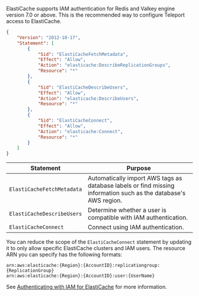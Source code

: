 ElastiCache supports IAM authentication for Redis and Valkey engine version
7.0 or above.
This is the recommended way to configure Teleport access to ElastiCache.

```json
{
    "Version": "2012-10-17",
    "Statement": [
        {
            "Sid": "ElastiCacheFetchMetadata",
            "Effect": "Allow",
            "Action": "elasticache:DescribeReplicationGroups",
            "Resource": "*"
        },
        {
            "Sid": "ElastiCacheDescribeUsers",
            "Effect": "Allow",
            "Action": "elasticache:DescribeUsers",
            "Resource": "*"
        },
        {
            "Sid": "ElastiCacheConnect",
            "Effect": "Allow",
            "Action": "elasticache:Connect",
            "Resource": "*"
        }
    ]
}
```

| Statement | Purpose |
| ---------- | ------- |
|`ElastiCacheFetchMetadata` | Automatically import AWS tags as database labels or find missing information such as the database's AWS region. |
|`ElastiCacheDescribeUsers` | Determine whether a user is compatible with IAM authentication. |
|`ElastiCacheConnect` | Connect using IAM authentication. |

You can reduce the scope of the `ElastiCacheConnect` statement by updating it to
only allow specific ElastiCache clusters and IAM users. The resource ARN you can
specify has the following formats:

```code
arn:aws:elasticache:{Region}:{AccountID}:replicationgroup:{ReplicationGroup}
arn:aws:elasticache:{Region}:{AccountID}:user:{UserName}
```

See
[Authenticating with IAM for
ElastiCache](https://docs.aws.amazon.com/AmazonElastiCache/latest/red-ug/auth-iam.html)
for more information.
